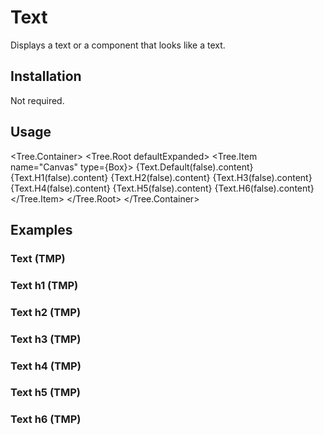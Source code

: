 
# Text

Displays a text or a component that looks like a text.

<ComponentsTabs component={Text.Default()} />

## Installation

Not required.

## Usage
<Tree.Container>
  <Tree.Root defaultExpanded>
    <Tree.Item name="Canvas" type={Box}>
      {Text.Default(false).content}
      {Text.H1(false).content}
      {Text.H2(false).content}
      {Text.H3(false).content}
      {Text.H4(false).content}
      {Text.H5(false).content}
      {Text.H6(false).content}
    </Tree.Item>
  </Tree.Root>
</Tree.Container>

## Examples

### Text \(TMP\)

<ComponentsTabs component={Text.Default()} />

### Text h1 \(TMP\)

<ComponentsTabs component={Text.H1()} />

### Text h2 \(TMP\)

<ComponentsTabs component={Text.H2()} />

### Text h3 \(TMP\)

<ComponentsTabs component={Text.H3()} />

### Text h4 \(TMP\)

<ComponentsTabs component={Text.H4()} />

### Text h5 \(TMP\)

<ComponentsTabs component={Text.H5()} />

### Text h6 \(TMP\)

<ComponentsTabs component={Text.H6()} />
